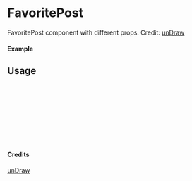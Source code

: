 
<Meta of={FavoritePost} title="unDraw/FavoritePost" />

# FavoritePost

FavoritePost component with different props.
Credit: [unDraw](https://undraw.co/illustrations)

#### Example

<Canvas of={FavoritePost.Primary} />

## Usage

```ts
import { FavoritePost } from "yadl-ui";

const Example = () => {
  return (
      <FavoritePost />
  );
};

export default Example;
```

#### Credits
[unDraw](https://undraw.co/illustrations)
